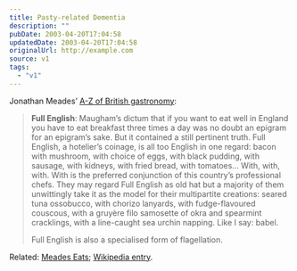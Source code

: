 ```yaml
---
title: Pasty-related Dementia
description: ""
pubDate: 2003-04-20T17:04:58
updatedDate: 2003-04-20T17:04:58
originalUrl: http://example.com
source: v1
tags:
  - "v1"
---
```


Jonathan Meades&#8217; [A-Z of British gastronomy][1]:

> **Full English**: Maugham&#8217;s dictum that if you want to eat well in England you have to eat breakfast three times a day was no doubt an epigram for an epigram&#8217;s sake. But it contained a still pertinent truth. Full English, a hotelier&#8217;s coinage, is all too English in one regard: bacon with mushroom, with choice of eggs, with black pudding, with sausage, with kidneys, with fried bread, with tomatoes&#8230; With, with, with. With is the preferred conjunction of this country&#8217;s professional chefs. They may regard Full English as old hat but a majority of them unwittingly take it as the model for their multipartite creations: seared tuna ossobucco, with chorizo lanyards, with fudge-flavoured couscous, with a gruy&egrave;re filo samosette of okra and spearmint cracklings, with a line-caught sea urchin napping. Like I say: babel.
>
> Full English is also a specialised form of flagellation.

Related: [Meades Eats][2]; [Wikipedia entry][3].

[1]: http://www.timesonline.co.uk/article/0,,1143-586880,00.html "Times Online: Meades eats Britain from A-Z"
[2]: http://www.bbc.co.uk/food/meadeseats/ "BBC Food: Meades Eats"
[3]: http://www.wikipedia.org/wiki/Jonathan_Meades "Wikipedia: Jonathan Meades"

